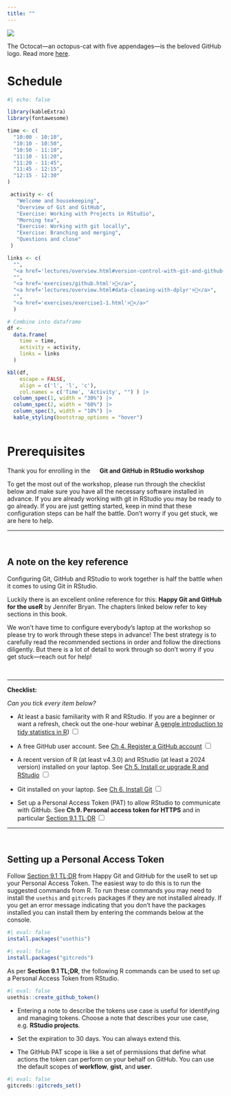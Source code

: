 ```yaml
---
title: ""
---
```



![](https://octodex.github.com/images/daftpunktocat-thomas.gif)


::: {.figLab}
The Octocat---an octopus-cat with five appendages---is the beloved GitHub logo. Read more [here](https://cameronmcefee.com/work/the-octocat/). 
:::


# Schedule

:::{r}

```r
#| echo: false

library(kableExtra)
library(fontawesome)

time <- c(
  "10:00 - 10:10",
  "10:10 - 10:50",
  "10:50 - 11:10",
  "11:10 - 11:20",
  "11:20 - 11:45",
  "11:45 - 12:15",
  "12:15 - 12:30"
)

 activity <- c(
   "Welcome and housekeeping",
   "Overview of Git and GitHub",
   "Exercise: Working with Projects in RStudio",
   "Morning tea",
   "Exercise: Working with git locally",
   "Exercise: Branching and merging",
   "Questions and close"
 )

links <- c(
  "",
  "<a href='lectures/overview.html#version-control-with-git-and-github-with-dplyr'>🔗</a>",
  "",
  "<a href='exercises/github.html'>🔗</a>",
  "<a href='lectures/overview.html#data-cleaning-with-dplyr'>🔗</a>",
  "",
  "<a href='exercises/exercise1-1.html'>🔗</a>"
  )

# Combine into dataframe
df <-
  data.frame(
    time = time,
    activity = activity,
    links = links
  )

kbl(df,
    escape = FALSE, 
    align = c('l', 'l', 'c'),
    col.names = c('Time', 'Activity', "") ) |> 
  column_spec(1, width = "30%") |> 
  column_spec(2, width = "60%") |> 
  column_spec(3, width = "10%") |> 
  kable_styling(bootstrap_options = "hover")
  
```

:::


# Prerequisites


Thank you for enrolling in the <span style="display: inline-flex; align-items: center;">
  <img src="/images/hot-air-balloon.png" style="height: 1em; vertical-align: middle;">
</span> **Git and GitHub in RStudio workshop** <span style="display: inline-flex; align-items: center;">
  <img src="/images/hot-air-balloon.png" style="height: 1em; vertical-align: middle;">
</span> 

To get the most out of the workshop, please run through the checklist below and make sure you have all the necessary software installed in advance. If you are already working with git in RStudio you may be ready to go already. If you are just getting started, keep in mind that these configuration steps can be half the battle. Don't worry if you get stuck, we are here to help. 

<hr>
<br>

::: {.callout-tip}

## A note on the key reference

Configuring Git, GitHub and RStudio to work together is half the battle when it comes to using Git in RStudio. 

Luckily there is an excellent online reference for this: **Happy Git and GitHub for the useR** by Jennifer Bryan. The chapters linked below refer to key sections in this book.

We won't have time to configure everybody's laptop at the workshop so please try to work through these steps in advance! The best strategy is to carefully read the recommended sections in order and follow the directions diligently. But there is a lot of detail to work through so don't worry if you get stuck---reach out for help!  

:::

<br>
<hr>

**Checklist:**

_Can you tick every item below?_

* At least a basic familiarity with R and RStudio. If you are a beginner or want a refresh, check out the one-hour webinar [A gengle introduction to tidy statistics in R](https://posit.co/resources/videos/a-gentle-introduction-to-tidy-statistics-in-r/){target="_blank"}) <input type="checkbox"/>

* A free GitHub user account. See [Ch 4. Register a GitHub account](https://happygitwithr.com/github-acct#github-acct) <input type="checkbox"/>

* A recent version of R (at least v4.3.0) and RStudio (at least a 2024 version) installed on your laptop. See [Ch 5. Install or upgrade R and RStudio](https://happygitwithr.com/install-r-rstudio){target="_blank"} <input type="checkbox"/>

* Git installed on your laptop. See [Ch 6. Install Git](https://happygitwithr.com/install-git){target="_blank"} <input type="checkbox"/>

* Set up a Personal Access Token (PAT) to allow RStudio to communicate with GitHub. See **Ch 9. Personal access token for HTTPS** and in particular [Section 9.1 TL;DR](https://happygitwithr.com/https-pat#tldr) <input type="checkbox"/>

<hr>
<br>

::: {.callout-warning}

## Setting up a Personal Access Token

Follow [Section 9.1 TL;DR](https://happygitwithr.com/https-pat#tldr) from Happy Git and GitHub for the useR to set up your Personal Access Token. The easiest way to do this is to run the suggested commands from R. To run these commands you may need to install the `usethis` and `gitcreds` packages if they are not installed already. If you get an error message indicating that you don't have the packages installed you can install them by entering the commands below at the console. 

```r
#| eval: false
install.packages("usethis")
```

```r
#| eval: false
install.packages("gitcreds")
```

As per **Section 9.1 TL;DR**, the following R commands can be used to set up a Personal Access Token from RStudio. 

```r
#| eval: false
usethis::create_github_token()
```

* Entering a note to describe the tokens use case is useful for identifying and managing tokens. Choose a note that describes your use case, e.g. **RStudio projects**.

* Set the expiration to 30 days. You can always extend this.

* The GitHub PAT scope is like a set of permissions that define what actions the token can perform on your behalf on GitHub. You can use the default scopes of **workflow**, **gist**, and **user**. 

```r
#| eval: false
gitcreds::gitcreds_set()
```

:::

<br>
